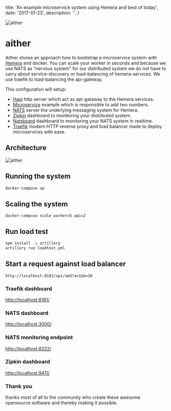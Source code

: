 
  title: 'An example microservice system using Hemera and best of today',
  date: '2017-01-23',
  description: '',
}

![aither](https://github.com/hemerajs/aither/blob/master/logo.png?raw=true)
# aither

Aither shows an approach how to bootstrap a microservice system with [Hemera](https://github.com/hemerajs/hemera) and docker.
You can scale your worker in seconds and because we use NATS as “nervous system" for our distributed system we do not have to carry about service-discovery or load-balancing of hemera-services. We use traefik to load-balancing the api-gateway.

This configuration will setup:

* [Hapi](https://github.com/hapijs/hapi) http server which act as api-gataway to the Hemera services.
* [Microservice](https://github.com/hemerajs/aither/blob/master/worker/index.js) example which is responsible to add two numbers.
* [NATS](https://github.com/nats-io/gnatsd) server the underlying messaging system for Hemera.
* [Zipkin](http://zipkin.io/) dashboard to monitoring your distributed system.
* [Natsboard](https://github.com/devfacet/natsboard) dashboard to monitoring your NATS system in realtime.
* [Traefik](https://traefik.io/) modern HTTP reverse proxy and load balancer made to deploy microservices with ease.

## Architecture

![aither](https://github.com/hemerajs/aither/blob/master/aither-architecture.png?raw=true)

## Running the system
```bash
docker-compose up
```

## Scaling the system
```
docker-compose scale worker=5 api=2
```

## Run load test

```bash
npm install -g artillery
artillery run loadtest.yml
```

## Start a request against load balancer

```
http://localhost:8182/api/add?a=1&b=10
```

### Traefik dashboard

[http://localhost:8181/](http://localhost:8181/)

### NATS dashboard

[http://localhost:3000/](http://localhost:3000/)

### NATS monitoring endpoint

[http://localhost:8222/](http://localhost:8222/)

### Zipkin dashboard

[http://localhost:9411/](http://localhost:9411/)

### Thank you
thanks most of all to the community who create these awesome opensource software and thereby making it possible.
